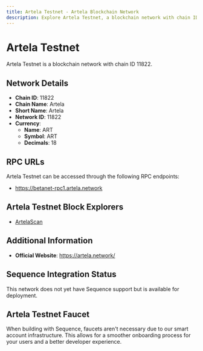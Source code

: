 ```yaml
--- 
title: Artela Testnet - Artela Blockchain Network
description: Explore Artela Testnet, a blockchain network with chain ID 11822. Learn about its native currency, ART, and how to interact with the network.
---
```


# Artela Testnet

Artela Testnet is a blockchain network with chain ID 11822.

## Network Details

- **Chain ID**: 11822
- **Chain Name**: Artela
- **Short Name**: Artela
- **Network ID**: 11822
- **Currency**: 
  - **Name**: ART
  - **Symbol**: ART
  - **Decimals**: 18

## RPC URLs

Artela Testnet can be accessed through the following RPC endpoints:

- https://betanet-rpc1.artela.network

## Artela Testnet Block Explorers

- [ArtelaScan](https://betanet-scan.artela.network)

## Additional Information

- **Official Website**: https://artela.network/

## Sequence Integration Status

This network does not yet have Sequence support but is available for deployment.

## Artela Testnet Faucet

When building with Sequence, faucets aren't necessary due to our smart account infrastructure. This allows for a smoother onboarding process for your users and a better developer experience.
